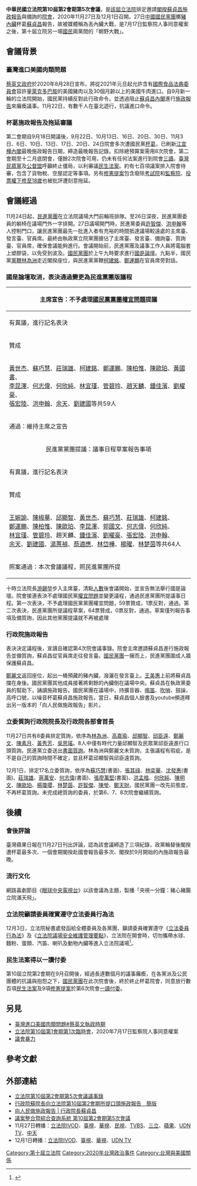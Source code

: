 {{Infobox Historical Event
|事件名称 = 立法院第10屆第2會期第5次會議
|图像     = [[File:中華民國立法院議場正門.jpg|250px]]
|图像说明 = 立法院議場
|又名     = 
|参与者   = [[第10屆中華民國立法委員名單|第十屆立法委員]]109人<br>[[第二次蘇貞昌內閣|第二次蘇貞昌內閣]]列席官員42人
|地点     = {{ROC}}[[臺北市|臺北市]][[中正區_(臺北市)|中正區]][[中山南路_(臺北市)|中山南路]]1號
|venue=[[立法院議場|立法院議場]]
|日期     = {{start date|2020|11|27|}}－12月1日
|网站     =
|blank_label=會議主席
|blank_data=11月27日 院長[[游錫堃|游錫堃]]<br>12月1日 副院長[[蔡其昌|蔡其昌]]
|blank1_label=院會紀要
|blank1_data=行政院院長施政報告並答復質詢
|blank2_label=轉播
|blank2_data=[[國會頻道_(中華民國)|國會頻道]]及[[#外部連結|其他電視臺]]}}

'''中華民國立法院第10屆第2會期第5次會議'''，是[[第十屆立法院|該屆立法院]]排定邀請[[閣揆|閣揆]][[蘇貞昌|蘇貞昌]][[施政報告|施政報告]]與備詢的[[立法院#立法院會議|院會]]，2020年11月27日及12月1日召開。27日[[中國國民黨立法院黨團|中國國民黨團]]擲[[豬下水|豬內臟]]杯葛[[蘇貞昌|蘇貞昌]]報告，故被媒體稱為丟內臟大戰，是7月17日監察院人事同意權案之後，第十屆立院另一場[[中國國民黨|國]][[民主進步黨|民]]兩黨間的「朝野大戰」。

==會議背景==
{{see|第10屆中華民國立法委員名單|第二次蘇貞昌內閣}}
===臺灣進口美國肉類問題===
{{main|臺灣進口美國肉類問題#蔡英文執政時期|:n:台灣舉行秋鬥反萊豬大遊行}}
[[蔡英文政府|蔡英文政府]]於2020年8月28日宣布，將從2021年元旦起允許含有[[國際食品法典委員會|國際食品法典委員會]]容許量[[萊克多巴胺|萊克多巴胺]]的美國豬肉以及30個月齡以上的美國牛肉進口。{{R|:16|:17|:18}}自9月新一輪的立法院{{link-en|會期|Meeting (parliamentary procedure)}}開始，國民黨持續反對此行政命令，並透過阻止[[第二次蘇貞昌內閣|蘇貞昌內閣]]進行[[施政報告|施政報告]]來癱瘓議事。{{R|:16|:19}}11月22日，有數千人在臺北遊行，抗議進口命令。{{R|:25}}
===杯葛施政報告及拖延審議===
{{see also|議程阻絕|行政院施政報告}}
第二會期自9月18日開議後，9月22日、10月13日、16日、20日、30日、11月3日、6日、10日、13日、17日、20日、24日院會多次遭國民黨[[杯葛|杯葛]]{{R|:6}}，已刷新[[江宜樺內閣|江宜樺內閣]]最晚施政報告日期，締造最晚報告記錄。{{R|:11}}扣除總預算案需用8次院會，第二會期至十二月底閉會，僅餘2次院會可用{{R|:2}}，仍未有任何法案進行到院會[[三讀|三讀]]。{{R|:13}}[[台灣民眾黨_(2019年)|臺灣民眾黨]]及[[公督盟|公督盟]]呼籲終止僵局，以利審議[[民生法案|民生法案]]。{{R|:3|:12}}約有七百項議案排入院會待審，包含了貨物稅、空屋認定等事項。{{R|:13}}另有[[中華民國憲法第八次增修|修憲提案]]包含廢除[[考試院|考試院]]和[[監察院|監察院]]、[[降低投票年齡運動|投票權下修至18歲]]也被批評遭刻意拖延。{{R|:12}}

==會議經過==
11月24日起，[[民主進步黨立法院黨團|民進黨團]]在立法院議場大門前輪班排隊。至26日深夜，民進黨團委員的躺椅在議場門外一字排開。{{R|:1|:23}}27日議場開門時，民進黨委員[[許智傑|許智傑]]、[[洪申翰|洪申翰]]等人控制門口{{R|:9|p=3:40}}，讓民進黨團最先一批進入者有充裕的時間抵達議場較遠處的主席臺、發言臺、官員席。最終由執政黨立院黨團搶佔了主席臺、發言臺、備詢臺、質詢臺、官員席，確保會議能夠進行。{{R|:1|:9}}會議開始前，民進黨團及議事工作人員將電腦套上塑膠袋，以免受到波及。{{R|:22}}[[中國國民黨立法院黨團|國民黨團]]於上午九時要求進行[[國是論壇|國是論壇]]。{{R|:1}}九點半，國民黨[[黨鞭|黨鞭]][[林為洲|林為洲]]走近閣揆座位，與民進黨黨鞭[[柯建銘|柯建銘]]、[[鄭運鵬|鄭運鵬]]在官員席旁對話。{{R|:26|p=44:06}}

===國是論壇取消，表決通過變更為民進黨團版議程===
{{Quote box|align= left |width= 450px |fontsize= 95% |quoted = true |bgcolor = #FFFFF0 |quote= 另外，國民黨黨團提出[[權宜問題|權宜問題]]，要求行政院院長蘇貞昌應先向全國人民道歉<!--或使其進行施政報告或備質詢。參考會議規範第八十四條，權宜問題只對於議場偶發之緊急事件，足以影響議場全體或個人權利者，得提出權宜問題。-->……本案非權宜問題，不予處理。{{R|:5|p=1:30:50}}<br><br>現有民進黨黨團對本席之宣告，提出異議。進行表決，{{link-en|表決鈴|Division bell|按鈴七分鐘}}，並發表決卡。{{R|:5|p=1:32:00}}|source= —— [[游錫堃|游錫堃]]宣告不予處理國民黨團權宜問題}}
{| class="wikitable"  style="float:right; float:right; margin:1em; font-size:80%;"
! style="text-align:center;"|主席宣告：不予處理[[中國國民黨立法院黨團|國民黨黨團]][[權宜問題|權宜問題]]提議
|-
! 有異議，進行記名表決
|-
! 贊成 !! 反對 !! 棄權
|-
| [[黃世杰_(立法委員)|黃世杰]]、[[蘇巧慧|蘇巧慧]]、[[莊瑞雄|莊瑞雄]]、[[柯建銘|柯建銘]]、[[鄭運鵬|鄭運鵬]]、[[陳柏惟|陳柏惟]]、[[陳歐珀|陳歐珀]]、[[黃國書_(1964年)|黃國書]]、<br>[[李昆澤|李昆澤]]、[[何志偉|何志偉]]、[[何欣純|何欣純]]、[[林宜瑾|林宜瑾]]、[[管碧玲|管碧玲]]、[[趙天麟_(政治人物)|趙天麟]]、[[鍾佳濱|鍾佳濱]]、[[劉櫂豪|劉櫂豪]]、<br>[[張宏陸|張宏陸]]、[[洪申翰|洪申翰]]、[[余天|余天]]、[[劉建國|劉建國]]等共59人||[[林德福_(中國國民黨)|林德福]]1人||0人
|-
| 通過：維持主席之宣告{{R|:5|p=1:40:15}}
|-
! style="text-align:center;"|民進黨黨團提議：議事日程草案報告事項
|-
! 有異議，進行記名表決
|-
! 贊成 !! 反對 !! 棄權
|-
| [[王婉諭|王婉諭]]、[[陳椒華|陳椒華]]、[[邱顯智|邱顯智]]、[[黃世杰_(立法委員)|黃世杰]]、[[蘇巧慧|蘇巧慧]]、[[莊瑞雄|莊瑞雄]]、[[柯建銘|柯建銘]]、<br>[[鄭運鵬|鄭運鵬]]、[[陳柏惟|陳柏惟]]、[[陳歐珀|陳歐珀]]、[[李昆澤|李昆澤]]、[[郭國文|郭國文]]、[[何志偉|何志偉]]、[[何欣純|何欣純]]、<br>[[林宜瑾|林宜瑾]]、[[管碧玲|管碧玲]]、趙天麟、[[鍾佳濱|鍾佳濱]]、[[劉櫂豪|劉櫂豪]]、[[張宏陸|張宏陸]]、[[洪申翰|洪申翰]]、<br>[[余天|余天]]、[[劉建國|劉建國]]、[[湯蕙禎|湯蕙禎]]、[[蔡適應|蔡適應]]、[[林岱樺|林岱樺]]、[[楊曜|楊曜]]、[[林楚茵|林楚茵]]等共64人{{R|:5}}||0人||0人
|-
| 照案通過：本次會議議程，照民進黨團所提{{R|:5|p=1:43:20}}
|}
十時立法院長[[游錫堃|游錫堃]]步入主席臺，清點[[法定人數|人數]]{{R|:5|p=1:30:20}}後會議開始，並宣告無法舉行國是論壇。{{R|:5|p1=1:31:00|:14}}院會接連表決不處理國民黨[[權宜問題|權宜問題]]{{R|:5|p=1:31:20}}並變更議程，通過民進黨團所提議事日程。{{R|:5}}第一次表決，不予處理國民黨黨團權宜問題，59票贊成，1票反對，通過。{{R|:5|p=1:40:15}}第二次表決，民進黨團所提議程草案，64票贊成，0票反對，通過。{{R|:5}}草案僅列報告事項及備質詢，因此其他黨團提議就不再被處理{{R|:5}}

===行政院施政報告===
{{Quote box|align= left |width= 450px |fontsize= 95% |quoted = true |bgcolor = #FFFFF0 |quote=游院長、各位委員，先進大家好：<br>
當全世界武漢肺炎已有超過6000萬人確診、140萬人死亡，有許多國家鎖國、封城、停課、禁止人民出門的此時此刻，我們仍然能正常生活，………這臺灣真是亂世中的福地………臺灣是我們安身立命的地方，讓我們共同努力，守住臺灣，走向世界。謝謝大家。 |source= —— [[蘇貞昌|蘇貞昌]]施政報告{{R|:5}}}}
{{Quote box|align= left |width= 450px |fontsize= 95% |quoted = true |bgcolor = #779cfc |quote=無恥蘇貞昌！（下臺）  無恥蘇貞昌！（下臺）|source= ——[[鄭麗文|鄭麗文]]率領國民黨團呼口號}}

表決決定議程後，宣讀且確認第4次院會議事錄。{{R|:5}}院會主席邀請蘇貞昌進行施政報告並備質詢，蘇貞昌從官員席走往發言臺。{{R|:5}}[[中國國民黨立法院黨團|國民黨團]]一擁而上，民進黨團圍成人牆保護蘇貞昌。{{R|:8|:21|:24}}

[[鄭麗文|鄭麗文]]返回座位，起出一桶預藏的豬內臟，潑灑在發言臺上。{{R|:5|:21}}[[王美惠|王美惠]]上前將蘇貞昌擋在身後。{{R|:7|:4|:21}}國民黨團其他成員接著將剩餘的內臟倒在議場中央。{{R|:21}}蘇貞昌在執政黨委員的幫助下，誦讀施政報告。{{R|:5|:21}}國民黨團在議場中，持擴音器、[[空氣喇叭|鳴笛]]、[[哨子_(乐器)|吹哨]]、鼓譟，高呼口號，以噪音杯葛蘇貞昌施政報告。{{R|:16|:5|:14|:15}}當日，蘇貞昌個人臉書及youtube頻道釋出另一版本的「向人民做施政報告」影片。

===立委質詢行政院院長及行政院各部會首長===
{{Quote box|align= right |width= 470px |fontsize= 95% |quoted = true |bgcolor =#fdff91|quote=你的對象應該是去監督執政黨，現在變成是在杯葛在野黨耶。 |source= ——[[邱顯智|邱顯智]]向杯葛他質詢的國民黨團喊話。{{R|:5|p=3:00:45}}}}
{{Quote box|align= right |width= 470px |fontsize= 95% |quoted = true |bgcolor =#c9fffd|quote=我們讓院長回答好嗎？這是質詢的時間。 |source= ——[[邱臣遠|邱臣遠]]向杯葛他質詢的國民黨團喊話。}}
11月27日共有8委員排定質詢，依序為[[林為洲|林為洲]]、[[高嘉瑜|高嘉瑜]]、[[邱顯智|邱顯智]]、[[邱臣遠|邱臣遠]]、[[鄭麗文|鄭麗文]]、[[陳素月|陳素月]]、[[黃秀芳|黃秀芳]]、[[吳思瑤|吳思瑤]]。8人中僅有時代力量邱顯智及民眾黨邱臣遠進行口頭質詢。{{R|:5|:20}}民進黨立委送出[[書面質詢|書面質詢]]。林為洲與鄭麗文未質詢，主張議程有瑕疵，是不是自己的質詢時間不確定，並且杯葛邱顯智與邱臣遠質詢。{{R|:14|:20}}

12月1日，排定17名立委質詢，依序為[[蘇巧慧|蘇巧慧]](書面)、[[張其祿|張其祿]]、[[林奕華_(臺灣)|林奕華]]、[[沈發惠|沈發惠]](書面)、[[莊瑞雄|莊瑞雄]]、[[蔣萬安|蔣萬安]]、[[何志偉|何志偉]](書面)、[[張廖萬堅|張廖萬堅]](書面)、[[洪孟楷|洪孟楷]]、[[何欣純|何欣純]]、[[陳明文|陳明文]]、[[陳歐珀|陳歐珀]]、[[楊瓊瓔|楊瓊瓔]]、[[林楚茵|林楚茵]]、[[許智傑|許智傑]]、[[陳瑩_(政治人物)|陳瑩]]、[[鄭天財|鄭天財]]。國民黨團一改先前態度，不再杯葛質詢。未完成總質詢的委員，於第6、7、8次院會繼續質詢。{{R|:27|:28}}

==後續==
===會後評論===
臺灣蘋果日報在11月27日刊出評論，認為該會議締造了三項紀錄，政黨輪替後閣揆遭杯葛最多次、一個會期閣揆赴國會報告最多次、閣揆於9月開始的{{link-en|會期|Meeting (parliamentary procedure)}}內施政報告最晚。{{R|:10}}

===流行文化===
網路喜劇節目《[[眼球中央電視台|眼球中央電視台]]》以該會議為主題，製播「央視一分鐘：豬心豬腸立院滿天飛」。

===立法院籲請委員確實遵守立法委員行為法===
12月3日，立法院秘書處發函給全體委員及各黨團，籲請委員確實遵守《[[立法委員行為法|立法委員行為法]]》及《[[立法院議場安全維護管理要點|立法院議場安全維護管理要點]]》，立法院在開會時，切勿攜帶水球、麵粉、蛋類、汽笛、喇叭及動物內臟等進入立法院議場<ref>{{cite news |author=柳采葳 崔重群,黃俊維|title=防豬內臟之亂！ 立院發文禁帶「動物臟器」進場 |url=https://tw.news.yahoo.com/%E9%98%B2%E8%B1%AC%E5%85%A7%E8%87%9F%E4%B9%8B%E4%BA%82-%E7%AB%8B%E9%99%A2%E7%99%BC%E6%96%87%E7%A6%81%E5%B8%B6-%E5%8B%95%E7%89%A9%E8%87%9F%E5%99%A8-%E9%80%B2%E5%A0%B4-152843693.html|publisher=TVBS|date=2020-12-03}}</ref>。

===民生法案得以一讀付委===
第10屆立院第2會期在9月召開後，經過長達數個月的議事癱瘓，在各黨派及公民團體的抗議與抱怨之下，[[中國國民黨立法院黨團|國民黨團]]在此次院會後，終於終止杯葛院會，同意放行數百項[[民生法案|民生法案]]及9項[[2022年中華民國憲法修正案|修憲提案]]於第6次院會[[一讀|一讀付委]]。{{R|:27}}

==另見==
*[[臺灣進口美國肉類問題#蔡英文執政時期|臺灣進口美國肉類問題#蔡英文執政時期]]
*[[立法院第10屆第1會期第1次臨時會|立法院第10屆第1會期第1次臨時會]]，2020年7月17日監察院人事同意權案
*[[議會暴力|議會暴力]]

==參考文獻==

{{reflist|40em|refs=

<ref name=":1">{{cite news|author=陳佩君|title=綠委佔主席台保蘇貞昌上台 藍委抗議要求「國是論壇」|url=https://www.cna.com.tw/news/aipl/202011260339.aspx|publisher=新頭殼|date=2020-11-27}}</ref>

<ref name=":2">{{cite news|author=林育瑄|title=立院衝突一觸即發 柯建銘：以最小傷害來處理|url=https://www.cna.com.tw/news/aipl/202011260339.aspx|publisher=中央社|date=2020-11-26}}</ref>

<ref name=":3">{{cite news|title=立院朝野衝突》藍委抗議「沒收國是論壇」 綠委嗆：不總質詢？|url=https://news.ltn.com.tw/amp/news/politics/breakingnews/3363942|publisher=自由時報|date=2020-11-27}}</ref>

<ref name=":4">{{cite news|author=黃奕慈|title=站在最前線絕不退讓 王美惠PO出內臟潑滿臉照|url=https://newtalk.tw/news/view/2020-11-28/500929|publisher=新頭殼|date=2020-11-28}}</ref>

<ref name=":5">[https://ivod.ly.gov.tw/Demand/ListCommittee/ListVideo/19/2020-11-27?page=1 立法院議事轉播IVOD院會，會議完整影片]</ref>

<ref name=":6">{{cite news|author=徐政璿|title=國民黨11度杯葛蘇貞昌報告　柯建銘：加開臨時會|url=https://www.ettoday.net/news/20201120/1858716.htm#ixzz6fAdg0nYJ|publisher=ETtoday新聞雲|date=2020-11-20}}</ref>

<ref name=":7">{{cite news|title=豚の内臓を投げ合い?!台湾議会大荒れ|url=https://www.youtube.com/watch?v=3PpxZN7hcOk|publisher=テレ東NEWS}}</ref>

<ref name=":8">{{cite news|author=郭建伸|title=蘇貞昌施政報告朝野混戰 藍委丟豬內臟爆肢體衝突|url=https://www.cna.com.tw/news/firstnews/202011275005.aspx|publisher=中央社|date=2020-11-27}}</ref>

<ref name=":9">{{cite news|title=1127立法院甲級動員議場情況|url=https://www.youtube.com/watch?v=-NkKB316JxQ|publisher=UDN TV|date=2020-11-27}}</ref>

<ref name=":10">{{cite news|author=蘋果日報政治中心|title=施政報告卡關 蘇貞昌創三大紀錄 成史上遭杯葛最多次閣揆|url=https://tw.appledaily.com/politics/20201127/HH4S5PYMJ5GQXIJXN34L5QFVCA/|publisher=蘋果日報|date=2020-11-27}}</ref>

<ref name=":11">{{cite news|author=王揚宇|title=蘇貞昌再遭藍委杯葛 將破江宜樺最晚施政報告紀錄|url=https://www.cna.com.tw/news/firstnews/202010160259.aspx|publisher=中央社|date=2020-10-16}}</ref>

<ref name=":12">{{cite news|author=周煊惠|title=國民黨持續杯葛、立院仍空轉 民眾黨批：藍綠別再打假球|url=https://newtalk.tw/news/view/2020-11-24/498832|publisher=新頭殼|date=2020-11-24}}</ref>

<ref name=":13">{{cite news|author=民視新聞綜合報導|title=朝野議事攻防亂 法案塞車等排隊|publisher=民視|date=2020-11-26}}</ref>

<ref name=":14">{{cite news|author=黃韋銓、曾盈瑜、戴祺修、周彥妤、林麒瑋|title=今日最亂1  立院血腥混戰! 藍委丟豬內臟滿天飛 陳柏惟遭圍毆|url=https://tw.appledaily.com/politics/20201127/HIMZOGPGCRHQHFDDVY3QMR4WQI/|publisher=蘋果日報|date=2020-11-27}}</ref>

<ref name=":15">{{cite news|author=不著撰人|title=Fists and pig guts fly in Taiwan parliament|url=https://www.youtube.com/watch?v=Qc3LC9jYKlk&ab_channel=Reuters|publisher=路透社|date=2020-11-27}}</ref>

<ref name=":16">{{cite news|author=Ben Blanchard|title=Fists and pig guts fly in Taiwan parliament debate on U.S. pork|url=https://de.reuters.com/article/us-taiwan-politics/fists-and-pig-guts-fly-in-taiwan-parliament-debate-on-u-s-pork-idUSKBN2870G5|publisher=路透社|date=2020-11-27}}</ref>

<ref name=":17">{{cite news|url=https://www.cna.com.tw/news/firstnews/202008285011.aspx|title=美牛美豬進口鬆綁安全嗎？圖解、QA一次看|publisher=中央社|date=2020-08-28|accessdate=2020-08-28|archive-date=2020-08-28|archive-url=https://web.archive.org/web/20200828174209/https://www.cna.com.tw/news/firstnews/202008285011.aspx|dead-url=no}}</ref>

<ref name=":18">{{Cite web|title=美豬美牛散裝食品須標產地 2021年元旦生效|url=https://www.cna.com.tw/news/firstnews/202008285009.aspx|accessdate=2020-08-29|author=|date=|format=|work=|publisher=中央社CNA|language=zh-TW|archive-date=2020-08-28|archive-url=https://web.archive.org/web/20200828193628/https://www.cna.com.tw/news/firstnews/202008285009.aspx|dead-url=no}}</ref>

<ref name=":19">{{cite news|author=Helen Davidson|title=Pig guts fly in offal fight over meat imports in Taiwan's parliament
|url=https://www.theguardian.com/world/2020/nov/27/taiwan-politicians-throw-pig-guts-meat-row|publisher=[[衛報|衛報]]|date=2020-11-27}}</ref>

<ref name=":20">{{cite news|author=林麒瑋、曾盈瑜|title=今日最亂5 邱顯智質詢7度遭打斷 痛批國民黨｢做最大在野黨的資格都沒有｣|url=https://tw.appledaily.com/politics/20201127/HRNJHWKPFJG6ND4P2PWO2RYK5Y/|publisher=蘋果日報|date=2020-11-27}}</ref>

<ref name=":21">{{cite news|author=攝影中心、施旖婕|title=今日最亂 立院｢腥｣際大戰驚悚圖輯! 陳柏惟遭勒頸臉漲紅 王美惠被扔豬腸抓起秒回擊|url=https://tw.appledaily.com/politics/20201127/OSA5MARO4BBVVELKD3OXGIYCJA/|publisher=蘋果日報|date=2020-11-27}}</ref>

<ref name=":22">{{cite news|author=綜合報導|title=立院朝野衝突》藍委鳴汽笛抗議 綠委穿雨衣備戰|url=https://news.ltn.com.tw/news/politics/breakingnews/3364008|publisher=自由時報|date=2020-11-27}}</ref>

<ref name=":23">{{cite news|author=張元春、黃偉財|title=立院百案空轉 綠夜宿議場為蘇揆護駕報告|url=https://www.youtube.com/watch?v=M-xrQ4NYaXw|publisher=臺灣電視|date=2020-11-26}}</ref>

<ref name=":24">{{cite news|author=Gerry Shih|title=Pig intestines fly as Taiwan lawmakers engage in ham-fisted political attacks
|url=https://www.washingtonpost.com/world/asia_pacific/taiwan-pig-intestines-parliament-fight/2020/11/27/6eca3be0-3097-11eb-9dd6-2d0179981719_story.html|publisher=華盛頓郵報|date=2020-11-27}}</ref>

<ref name=":25">{{cite news|author=不著撰人|title=Lawmakers throw pig guts, punches on Taiwan parliament floor|url=https://apnews.com/article/global-trade-financial-markets-tsai-ing-wen-asia-pacific-taiwan-a79d6cc84dfbe76759e0574402daaa03|publisher=美聯社|date=2020-11-27}}</ref>

<ref name=":26">{{cite news|author=不著撰人|title=國民兩黨皆甲級動員 立法院最新狀況 LIVE|url=https://www.youtube.com/watch?v=lNTjghDeU_0|publisher=TVBS|date=2020-11-27}}</ref>

<ref name=":27">[https://misq.ly.gov.tw/MISQ/IQuery/misq5000QueryMeetingDetailService.action?departmentCode=0703&meetingDate=109%2F12%2F04&meetingTime=09:00 第10屆第2會期第6次會議]</ref>

<ref name=":28">[https://misq.ly.gov.tw/MISQ/IQuery/misq5000QueryMeetingDetailService.action?departmentCode=0703&meetingDate=109%2F12%2F15&meetingTime=09:00 第10屆第2會期第7次會議]</ref>
}}

==外部連結==
*[https://lci.ly.gov.tw/LyLCEW/agendarec1/02/pdf/10/02/05/LCEWC03_100205.pdf 立法院第10屆第2會期第5次會議議事錄]
*[https://www.ey.gov.tw/File/7817B2AC4BB17F0B/b61932b9-bfdb-4af1-9de0-2260dd85df9e?A=C 行政院蘇院長向立法院第10屆第2會期所提口頭施政報告＿簡版]
*[https://www.youtube.com/watch?v=1rqXBrJHCng&ab_channel=%E8%98%87%E8%B2%9E%E6%98%8C 向人民做施政報告 | 行政院長蘇貞昌]
*[https://misq.ly.gov.tw/MISQ/IQuery/misq5000QueryMeetingDetailService.action?departmentCode=0703&meetingDate=109%2F11%2F27&meetingTime=09:00 議案整合暨綜合查詢系統 第10屆第2會期第5次會議]
*11月27日轉播：[https://ivod.ly.gov.tw/Committee#date=2020-11-27&page=1&type=movie&comt=19 立法院IVOD]、[https://www.youtube.com/watch?v=BRSBqtRz0HM 臺視]、[https://www.youtube.com/watch?v=QphAH8bBFBM&feature=youtu.be&t=8129&ab_channel=%E4%B8%AD%E8%8F%AF%E9%9B%BB%E8%A6%96%E5%85%AC%E5%8F%B8 華視]、[https://www.youtube.com/watch?v=uge3epuJaks 民視]、[https://www.youtube.com/watch?v=lNTjghDeU_0&ab_channel=TVBSNEWS TVBS]、[https://www.youtube.com/watch?v=-uWnXXa6ik4 三立]、[https://www.youtube.com/watch?v=IJSsRT00hEk 蘋果]、[https://www.youtube.com/watch?v=-NkKB316JxQ UDN TV]、[https://www.youtube.com/watch?v=OSLUKA8TtEg 中天]
*12月1日轉播：[https://ivod.ly.gov.tw/Committee#date=2020-12-01&page=1&type=movie&comt=19 立法院IVOD]、[https://www.youtube.com/watch?v=XFbrp98oIJ0 臺視]、[https://www.youtube.com/watch?v=QUVY17xKLcY 華視]、[https://www.youtube.com/watch?v=KfWAk7iTSV0 UDN TV]

[[Category:第十屆立法院|Category:第十屆立法院]]
[[Category:2020年台灣政治事件|Category:2020年台灣政治事件]]
[[Category:台灣與美國關係|Category:台灣與美國關係]]